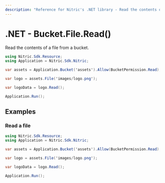 ```yaml
---
description: "Reference for Nitric's .NET library - Read the contents of a file from a bucket."
---
```


# .NET - Bucket.File.Read()

Read the contents of a file from a bucket.

```csharp
using Nitric.Sdk.Resource;
using Application = Nitric.Sdk.Nitric;

var assets = Application.Bucket('assets').Allow(BucketPermission.Read);

var logo = assets.File('images/logo.png');

var logoData = logo.Read();

Application.Run();
```

## Examples

### Read a file

```csharp
using Nitric.Sdk.Resource;
using Application = Nitric.Sdk.Nitric;

var assets = Application.Bucket('assets').Allow(BucketPermission.Read);

var logo = assets.File('images/logo.png');

var logoData = logo.Read();

Application.Run();
```
